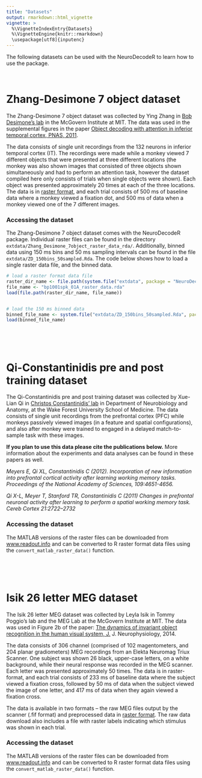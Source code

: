 ```yaml
---
title: "Datasets"
output: rmarkdown::html_vignette
vignette: >
  %\VignetteIndexEntry{Datasets}
  %\VignetteEngine{knitr::rmarkdown}
  \usepackage[utf8]{inputenc}
---
```





The following datasets can be used with the NeuroDecodeR to learn how to use the package.



<br>




# Zhang-Desimone 7 object dataset


The Zhang-Desimone 7 object dataset was collected by Ying Zhang in [Bob
Desimone’s lab](http://mcgovern.mit.edu/principal-investigators/robert-desimone)
in the McGovern Institute at MIT. The data was used in the supplemental figures
in the paper [Object decoding with attention in inferior temporal cortex, PNAS,
2011](https://pubmed.ncbi.nlm.nih.gov/21555594/).

The data consists of single unit recordings from the 132 neurons in inferior
temporal cortex (IT). The recordings were made while a monkey viewed 7 different
objects that were presented at three different locations (the monkey was also
shown images that consisted of three objects shown simultaneously and had to
perform an attention task, however the dataset compiled here only consists of
trials when single objects were shown). Each object was presented approximately
20 times at each of the three locations. The data is in
[raster format](data_formats.html), and each trial consists of 500 ms of
baseline data where a monkey viewed a fixation dot, and 500 ms of data when a
monkey viewed one of the 7 different images.


### Accessing the dataset

The Zhang-Desimone 7 object dataset comes with the NeuroDecodeR package.
Individual raster files can be found in the directory
`extdata/Zhang_Desimone_7object_raster_data_rda/`. Additionally, binned data
using 150 ms bins and 50 ms sampling intervals can be found in the file
`extdata/ZD_150bins_50sampled.Rda`. The code below shows how to load a single
raster data file, and the binned data.


```r


# load a raster format data file
raster_dir_name <- file.path(system.file("extdata", package = "NeuroDecodeR"), "Zhang_Desimone_7object_raster_data_small_rda")
file_name <- "bp1001spk_01A_raster_data.rda"
load(file.path(raster_dir_name, file_name))


# load the 150 ms binned data
binned_file_name <- system.file("extdata/ZD_150bins_50sampled.Rda", package="NeuroDecodeR")
load(binned_file_name)

```


<br>

<br>




# Qi-Constantinidis pre and post training dataset


The Qi-Constantinidis pre and post training dataset was collected by Xue-Lian Qi
in [Christos Constantinidis’
lab](https://lab.vanderbilt.edu/constantinidis-lab/home/) in
Department of Neurobiology and Anatomy, at the Wake Forest University School of
Medicine. The data consists of single unit recordings from the prefrontal cortex
(PFC) while monkeys passively viewed images (in a feature and spatial
configurations), and also after monkey were trained to engaged in a delayed
match-to-sample task with these images.

**If you plan to use this data please cite the publications below.**  More
information about the experiments and data analyses can be found in these papers
as well.

*Meyers E, Qi XL, Constantinidis C (2012). Incorporation of new information into prefrontal cortical activity after learning working memory tasks. Proceedings of the National Academy of Sciences, 109:4651-4656.*

*Qi X-L, Meyer T, Stanford TR, Constantinidis C (2011) Changes in prefrontal neuronal activity after learning to perform a spatial working memory task. Cereb Cortex 21:2722–2732*



### Accessing the dataset

The MATLAB versions of the raster files can be downloaded from
[www.readout.info](http://www.readout.info) and can be converted to R raster
format data files using the `convert_matlab_raster_data()` function.


<br>

<br>




#  Isik 26 letter MEG dataset


The Isik 26 letter MEG dataset was collected by Leyla Isik in Tommy Poggio’s lab
and the MEG Lab at the McGovern Institute at MIT. The data was used in Figure 2b
of the paper: [The dynamics of invariant object recognition in the human visual
system, J.](https://journals.physiology.org/doi/full/10.1152/jn.00394.2013) J. Neurophysiology,
2014.

The data consists of 306 channel (comprised of 102 magentometers, and 204 planar
gradiometers) MEG recordings from an Elekta Neuromag Triux Scanner. One subject
was shown 26 black, upper-case letters, on a white background, while their
neural response was recorded in the MEG scanner. Each letter was presented
approximately 50 times. The data is in raster-format, and each trial consists of
233 ms of baseline data where the subject viewed a fixation cross, followed by
50 ms of data when the subject viewed the image of one letter, and 417 ms of
data when they again viewed a fixation cross.

The data is available in two formats – the raw MEG files output by the scanner
(.fif format) and preprocessed data in [raster format](data_formats.html). The
raw data download also includes a file with raster labels indicating which
stimulus was shown in each trial.


### Accessing the dataset

The MATLAB versions of the raster files can be downloaded from
[www.readout.info](http://www.readout.info) and can be converted to R raster
format data files using the `convert_matlab_raster_data()` function.



<br>
